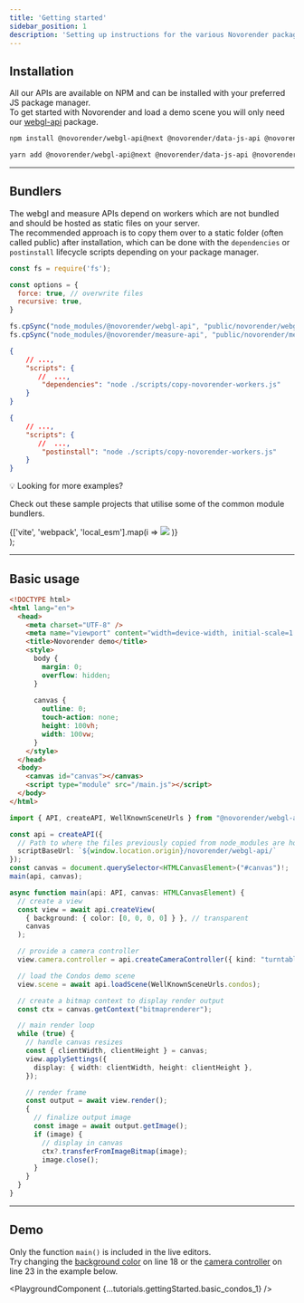 ---
title: 'Getting started'
sidebar_position: 1
description: 'Setting up instructions for the various Novorender packages.'
---


## Installation

All our APIs are available on NPM and can be installed with your preferred JS package manager.  
To get started with Novorender and load a demo scene you will only need our [webgl-api](https://www.npmjs.com/package/@novorender/webgl-api) package.

<Tabs groupId="package-managers-choice">
  <TabItem value="npm" label="NPM" default>

```bash
npm install @novorender/webgl-api@next @novorender/data-js-api @novorender/measure-api
```

  </TabItem>
  <TabItem value="yarn" label="Yarn">

```bash
yarn add @novorender/webgl-api@next @novorender/data-js-api @novorender/measure-api
```

  </TabItem>
</Tabs>

---

## Bundlers

The webgl and measure APIs depend on workers which are not bundled and should be hosted as static files on your server.  
The recommended approach is to copy them over to a static folder (often called public) after installation, which can be done with the `dependencies` or `postinstall` lifecycle scripts depending on your package manager. 

```js  title="scripts/copy-novorender-workers.js"
const fs = require('fs');

const options = {
  force: true, // overwrite files
  recursive: true, 
}

fs.cpSync("node_modules/@novorender/webgl-api", "public/novorender/webgl-api", options );
fs.cpSync("node_modules/@novorender/measure-api", "public/novorender/measure-api", options);
```

<Tabs groupId="package-managers-choice">
  <TabItem value="npm" label="NPM" default>

```json title="package.json"
{
    // ...,
    "scripts": {
       //  ...,
        "dependencies": "node ./scripts/copy-novorender-workers.js"
    }
}
```

  </TabItem>
  <TabItem value="yarn" label="Yarn">

```json title="package.json"
{
    // ...,
    "scripts": {
       //  ...,
        "postinstall": "node ./scripts/copy-novorender-workers.js"
    }
}
```
  </TabItem>
</Tabs>

  <div
    style={{border: '1px solid var(--ifm-color-primary)',
    margin: '20px 0',
    padding: 10,
    borderRadius: 'var(--ifm-code-border-radius)'}}>
    <p style={{fontSize: 24, margin: 0}}>💡 Looking for more examples?</p>
    <p style={{fontSize: 12}}>Check out these sample projects that utilise some of the common module bundlers.</p>
    <div style={{display: 'flex', justifyContent: 'center'}}>{['vite', 'webpack', 'local_esm'].map(i => 
      <Link to={`https://github.com/novorender/novorender-examples/tree/master/${i}`} key={i} style={{margin: 5}}><img src={require(`../../static/img/${i}.png`).default} style={{width: 100, borderRadius: 5}} /></Link>
    )}</div>
  </div>
);

<CodeExamplesTip />

---

## Basic usage

```html title="index.html"
<!DOCTYPE html>
<html lang="en">
  <head>
    <meta charset="UTF-8" />
    <meta name="viewport" content="width=device-width, initial-scale=1.0" />
    <title>Novorender demo</title>
    <style>
      body {
        margin: 0;
        overflow: hidden;
      }
      
      canvas {
        outline: 0;
        touch-action: none;
        height: 100vh;
        width: 100vw;
      }
    </style>
  </head>
  <body>
    <canvas id="canvas"></canvas>
    <script type="module" src="/main.js"></script>
  </body>
</html>
```

```typescript title="src/main.ts"
import { API, createAPI, WellKnownSceneUrls } from "@novorender/webgl-api";

const api = createAPI({
  // Path to where the files previously copied from node_modules are hosted
  scriptBaseUrl: `${window.location.origin}/novorender/webgl-api/`
});
const canvas = document.querySelector<HTMLCanvasElement>("#canvas")!;
main(api, canvas);

async function main(api: API, canvas: HTMLCanvasElement) {
  // create a view
  const view = await api.createView(
    { background: { color: [0, 0, 0, 0] } }, // transparent
    canvas
  );

  // provide a camera controller
  view.camera.controller = api.createCameraController({ kind: "turntable" });

  // load the Condos demo scene
  view.scene = await api.loadScene(WellKnownSceneUrls.condos);

  // create a bitmap context to display render output
  const ctx = canvas.getContext("bitmaprenderer");

  // main render loop
  while (true) {
    // handle canvas resizes
    const { clientWidth, clientHeight } = canvas;
    view.applySettings({
      display: { width: clientWidth, height: clientHeight },
    });

    // render frame
    const output = await view.render();
    {
      // finalize output image
      const image = await output.getImage();
      if (image) {
        // display in canvas
        ctx?.transferFromImageBitmap(image);
        image.close();
      }
    }
  }
}
```
---

## Demo

Only the function `main()` is included in the live editors.  
Try changing the [background color](../webgl-api/interfaces/NovoRender.RenderSettings#background) on line 18 or the [camera controller](../webgl-api/interfaces/NovoRender.API#createcameracontroller) on line 23 in the example below. 

<PlaygroundComponent {...tutorials.gettingStarted.basic_condos_1} />